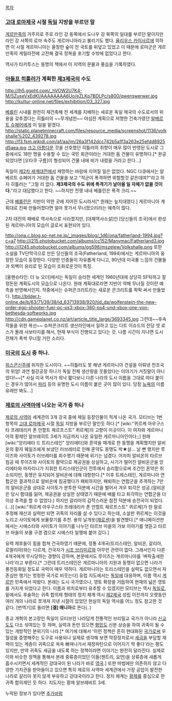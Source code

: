 [[목차]]

=== [[고대 로마]][[제국]] 시절 [[독일]] 지방을 부르던 말 ===
[[게르만족]]의 거주지로 주로 라인 강 동쪽에서 도나우 강 북쪽의 일대를 부르던 말이지만 라인 강 서쪽의 로마 속주도 게르마니아라고 불리기도 했다. [[율리우스 카이사르]]에 의하면 이 시절 게르마니아는 울창한 숲이 전 국토를 뒤덮고 있었고 이 때문에 로마군은 게르만족의 게릴라전에 고전해 결국 정복을 포기할 수밖에 없었다고 한다.

역사가 타키투스는 동명의 책에서 이 지역의 문물과 풍습을 기록하였다.

=== [[아돌프 히틀러]]가 계획한 [[제3제국]]의 수도 ===
http://lh5.ggpht.com/_hVOW2U7K4-M/SZuseVxEdKI/AAAAAAAA6Uo/eZLKp7BDLPc/s800/qwerqwerwer.jpg
http://kultur-online.net/files/exhibition/03_327.jpg

[[베를린]] 시내를 완전히 재건축해 전 세계를 지배하는 새로운 독일 제국의 수도로서의 위용을 갖추겠다는 히틀러의 ~~무개념한~~ 야심찬 계획으로 저명한 건축가였던 [[알베르트 슈페어]]에게 이 일을 맡겼다.
http://static.planetminecraft.com/files/resource_media/screenshot/1136/volkshalle%202_439278.jpg
http://f3.fsm.wikidi.com/af/aa/jm/26a3f142dcc742b5a1f3a263e25efdd8925d5aea.jpg
[[크고 아름다운]] 것을 선호했던 히틀러의 취향이 매우 많이 반영된 도시로 그 중에서도 18만 명을 수용할 수 있는 국민 회관이라는 거대한 돔 건물이 유명하다.[* 완공되었다면 [오타쿠 구름]이 형성되어 건물 내에 비가 내렸을 거라고 한다...]

독일이 [[제2차 세계대전]]에서 캐망하는 바람에 지어질 일은 없었다. NGC 다큐에서는 알베르트 슈페어가 거대한 돔 건물을 보고 "적군이 폭격하면 위험할것 같은데여?"라고 하자 히틀러는 "그럴 리 없다. '''제3제국의 수도 위에 폭격기가 날아올 일 자체가 없을 것이다.'''"라고 대답했다고 한다. ~~하지만 전쟁 내내 베를린은 폭격 크리.~~

근데 [[베를린]]은 지반이 약한 곳에 지어진 도시라서[* 원래는 늪지대였다.] 게르마니아 계획대로 진짜 만들어졌다면 얼마 못가서 무너졌으리라는 예측이 많다.

2차 대전의 패배로 역사속으로 사라졌지만, [대체역사소설]인 [당신들의 조국]에서 완성된 게르마니아의 모습이 글로서 표현되어 있다.

http://ona.c.blog.so-net.ne.jp/_images/blog/_1d6/ona/fatherland-1994.jpg?c=a7
http://i215.photobucket.com/albums/cc152/Manymac/Fatherland3.jpg
http://i1245.photobucket.com/albums/gg598/mszelew/Volkshalle.png
또한 소설을 TV단막극으로 만든 당신들의 조국(Fatherland, 1994)에서는 게르마니아의 웅장한 모습이 등장한다. 다양한 인종들이 자유롭게 다니고, 90년대 미국풍 느낌의 건물들과 외벽이 유리로 된 모습이 조화로운것이 특징. 

[울펜슈타인: 더 뉴 오더]에서는 독일이 승리한 세계인 1960년대에 상당히 SF틱하고 잘 정돈된 계획도시의 모습으로 나온다. 원래 계획대로라면 지반이 약해 무너질 것이란 예측을 반영해서인지. 작중에서는 슈퍼콘크리트라는 새로운 콘크리트를 팍팍 써서 만들었다.
http://bilder.t-online.de/b/63/71/39/38/id_63713938/920/tid_da/wolfenstein-the-new-order-ego-shooter-fuer-pc-ps3-xbox-360-ps4-und-xbox-one-von-bethesda-softworks.jpg
http://cdn.gameplanet.co.nz/art/article_title_large/3693345.jpg
그런데~~후속작들을 위한 복선~~ 슈퍼콘크리트 생산라인에서 일하고 있는 다트 이슈드의 잔당 셋 로스가 몰래 사보타지를 해서, 현재 부식이 진행되고 있다는 것. 나름 시간이 지나면 도시 전체가 폭싹 무너질 거란 소리다.
=== [[미국]]의 [[도시]] 중 하나. ===
[[위스콘신]]주에 위치한 도시이다. ~~히틀러도 못 해낸 게르마니아 건설을 이뤄낸 천조국의 위엄! 과연 철강공장 하나가 독일 전체 생산량을 웃돌았다는 이야기가 거짓말이 아니었다!~~[* 사실 미국 역사가 워낙 짧다보니 다른 나라의 도시 이름을 그대로 따다 붙이는 경우가 많아서 [[파리]] 등의 유명한 도시 이름이 붙은 곳이 많이 있다. 당장 [[뉴욕]]의 이름 유래만 봐도...]

=== [[제로의 사역마]]에 나오는 국가 중 하나 ===
[[제로의 사역마]] 세계관의 3개 강국 중에 제일 등장인물이 적게 나온 국가. 모티브는 1번 항목의 [[고대 로마]][[제국]] 시절 [[독일]] 지방을 부르던 말인듯 하다.[* [wiki:"퀴르케 아우구스타 프레데리카 폰 안할트 체르프스트" 퀴르케]의 고향이 이곳이다. 이 여자와 게르마니아의 황제인 알브레히트 3세가 지금까지 나온 유일한 게르마니아인이다;;]  원래 [wiki:"앙리에타 드 트리스테인" 앙리에타]와 혼약을 매개로 한 동맹을 계획했지만 알비온의 황자 웨일즈에게 보냈던 러브레터로 인해 혼약도 동맹도 박★살... 날 뻔 했지만 루이즈와 사이토가 러브레터를 회수했기 때문에 위기는 넘겼다. 어차피 알비온의 타르브 침공 때 루이즈와 사이토의 활약으로 제공권을 상실하고, 사기가 떨어진 알비온군을 앙리에타와 마자리니가 지휘한 트리스테인군이 전투에서 승리함으로써 조건인 혼약은 취소되지만, 동맹은 유지되어 알비온에 대해 대항한다.[* 이후 트레스테인, 게르마니아 연합군은 결과적으로 알비온에 침공했다가 패퇴하지만, 패퇴하는 연합군을 추격하는 7만의 알비온군을 상대로 사이토가 분투한 덕분에 시간을 벌어서 겨우 퇴각은 성공.(알비온은 당시 함대를 잃어, 제공권을 상실한 상태였기 때문에 배를 타고 퇴각하는 연합군을 더 이상 추격을 할 수 없었다.) 하지만 갈리아의 갑작스러운 참전 덕분에 승전국이 되었다.(...)] [wiki:"퀴르케 아우구스타 프레데리카 폰 안할트 체르프스트" 퀴르케]가 한 말로 추정해 재산과 실력만 되면 귀족의 자리를 살 수 있다고 하는데, 소설판 퀴르케는 이것을 노리고 사이토에게 보물찾기를 추천. 용의 날개옷([[제로센]])을 발견했다.[* 애니메이션판에서는 시에스타와 사이토가 이야기를 나누던 타르브 마을의 가보 이야기를 엿듣고 타르브 마을의 보물 구경 겸으로 시에스타 일행에 붙어 갔다.]

유력 제후들이 힘을 합쳐 건국하였기 때문에, 정통 4개국(트리스테인, 알비온, 갈리아, 로말리아)와는 다르게, 건국자가 [[시조 브리미르]]와 아무런 관련이 없다. 그래서인지 다른 4개국에게 무시당하는 경향이 강하며, 본문에서도 루이즈는 게르마니아를 '벼락출세한 나라'라고 부른다.[* 그런데 트리스테인은 게르마니아의 지원과 동맹이 없으면 나라가 풍전등화일 정도로 국력이 매우 약하다. 게르마니아는 트리스테인을 실력도 없으면서 자존심만 챙기는 멍청한 국가로 비웃는다] 유럽 지도에서는 [[독일]]에 대응하며, 이름 역시 [[게르만]] 민족에서 따왔다. 본래는 도시 국가였으나, 영토 확장을 거듭하여 현재의 넓은 영토를 가지게 되었다고 한다. 이름과 위치로부터 유추할 수 있겠지만 모티브는 역시 [[독일]]로, 밑에서도 후술하는 귀족 합의제 형태의 정치 체계 역시 [[제2제국]] 성립 이전까지 오랫동안 여러 개의 나라로 쪼개져 지낸 시절이 있었던 현실의 독일 역사를 어느 정도 참고한 것 같다. [번역기]로 돌리면 '''[겔] 매니아'''로 뜬다(..)

종교 개혁의 본고장인 독일이 모티브인 나라답게 전통적인 브리밀교 국가가 아니라 [[신교도]]도 다소 섞여있는 듯 하며, 실력과 돈만 있으면 [[평민]]도 신분 상승을 하여 귀족이 될 수 있는 개방적인 분위기의 나라.[* 여기에 대해서 '이런 정책은 흔히 현대화된 [[국가]]로써 우월성을 증명해주는 도구로 사용되나 실제로 생각해 보면 막장정치로서 [[세금]]을 부담할 재력이 있는 계층이 귀족으로 쏙쏙 빠져나가서 재정파탄으로 이어지기 딱 좋다'라는 평도 있지만, 만약 귀족도 세금을 내도록 하는 정책이라면 이야기는 완전히 달라진다. 실제로 이와 비슷한 정책을 통해서 본래 중류층이었던 이들(젠트리, 요먼)을 상류층에 새롭게 흡수시키면서 세계적인 강대국이 된 나라가 바로 [[영국]].] 또한 마법에만 의존하지 않고 다양한 가치관을 받아들이고 있으면 특히 제로의 사역마 세계관에서 가장 공업이 발전한 나라로 갈리아 못지 않게 부유하고 강대국이라고 한다. 정치 체계는 [[황제]]를 중심으로 한 귀족 합의제인 듯 하다. 지도자는 황제 알브레비트 3세. 

누락된 정보가 있다면 [[추가바람]]
